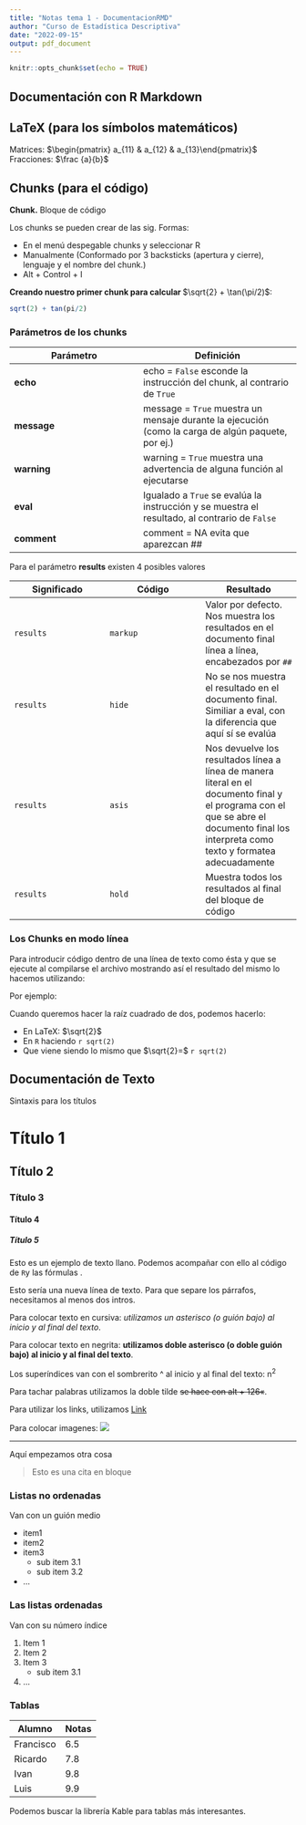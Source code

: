 ```yaml
---
title: "Notas tema 1 - DocumentacionRMD"
author: "Curso de Estadística Descriptiva"
date: "2022-09-15"
output: pdf_document
---
```


```r
knitr::opts_chunk$set(echo = TRUE)
```

## Documentación con R Markdown

## LaTeX (para los símbolos matemáticos)

Matrices: $\begin{pmatrix} a_{11} & a_{12}  & a_{13}\end{pmatrix}$
Fracciones: $\frac {a}{b}$


## Chunks (para el código) 

**Chunk.** Bloque de código


Los chunks se pueden crear de las sig. Formas:

- En el menú despegable chunks y seleccionar R
- Manualmente (Conformado por 3 backsticks (apertura y cierre), lenguaje y el nombre del chunk.)
- Alt + Control + I
  
**Creando nuestro primer chunk para calcular ** $\sqrt{2} + \tan(\pi/2)$:

```r

sqrt(2) + tan(pi/2)

```
### Parámetros de los chunks

|Parámetro|Definición|
---------|-----------
**echo**|echo = `False` esconde la instrucción del chunk, al contrario de `True`
**message**| message = `True` muestra un mensaje durante la ejecución (como la carga de algún paquete, por ej.)
**warning**| warning = `True` muestra una advertencia de alguna función al ejecutarse
**eval** |Igualado a `True` se evalúa la instrucción y se muestra el resultado, al contrario de `False`
**comment** | comment = NA evita que aparezcan ##

Para el parámetro **results** existen 4 posibles valores

Significado |  Código  |  Resultado
--------------------|--------------------|--------------------
`results` | `markup` | Valor por defecto. Nos muestra los resultados en el documento final línea a línea, encabezados por `##`
`results` | `hide` | No se nos muestra el resultado en el documento final. Similiar a eval, con la diferencia que aquí sí se evalúa
`results` | `asis` | Nos devuelve los resultados línea a línea de manera literal en el documento final y el programa con el que se abre el documento final los interpreta como texto y formatea adecuadamente
`results` | `hold` | Muestra todos los resultados al final del bloque de código


### Los Chunks en modo línea

Para introducir código dentro de una línea de texto como ésta y que se ejecute al compilarse el archivo mostrando así el resultado del mismo lo hacemos utilizando: 

Por ejemplo:

Cuando queremos hacer la raíz cuadrado de dos, podemos hacerlo:

- En LaTeX: $\sqrt{2}$
- En `R` haciendo `r sqrt(2)`
- Que viene siendo lo mismo que $\sqrt{2}=$ `r sqrt(2)`


## Documentación de Texto 

Sintaxis para los títulos

# Título 1
## Título 2
### Título 3
#### Título 4
##### Título 5

Esto es un ejemplo de texto llano. Podemos acompañar con ello al código de `R`y las fórmulas \LaTeX.

Esto sería una nueva línea de texto. Para que separe los párrafos, necesitamos al menos dos intros.

Para colocar texto en cursiva: *utilizamos un asterisco (o guión bajo) al inicio y al final del texto*.

Para colocar texto en negrita: **utilizamos doble asterisco (o doble guión bajo)  al inicio y al final del texto**.

Los superíndices van con el sombrerito ^ al inicio y al final del texto: n^2^

Para tachar palabras utilizamos la doble tilde ~~se hace con alt + 126«~~.

Para utilizar los links, utilizamos [Link](https:\\google.com)

Para colocar imagenes: ![](../teoria/Imgs/ABsets.png)

***

Aquí empezamos otra cosa


>Esto es una cita en bloque 

### Listas no ordenadas

Van con un guión medio 

- item1
- item2
- item3
    + sub item 3.1
    + sub item 3.2
- ...


### Las listas ordenadas 

Van con su número índice

1. Item 1
2. Item 2
3. Item 3
    + sub item 3.1
    
4. ...

### Tablas

Alumno    | Notas
----------|-------
Francisco | 6.5
Ricardo   | 7.8
Ivan      | 9.8
Luis      | 9.9

Podemos buscar la librería Kable para tablas más interesantes.
